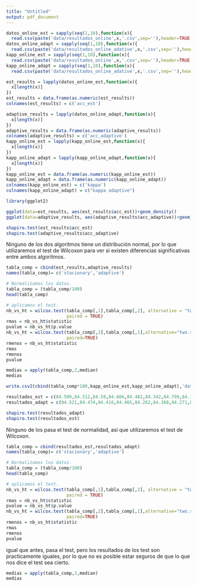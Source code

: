 ```yaml
---
title: "Untitled"
output: pdf_document
---
```


```r
datos_online_est = sapply(seq(1,10),function(x){
  read.csv(paste('data/resultados_online',x,'.csv',sep=''),header=TRUE,stringsAsFactors=FALSE)[5]})
datos_online_adapt = sapply(seq(1,10),function(x){
  read.csv(paste('data/resultados_online_adative',x,'.csv',sep=''),header=TRUE,stringsAsFactors=FALSE)[5]})
kapp_online_est = sapply(seq(1,10),function(x){
  read.csv(paste('data/resultados_online',x,'.csv',sep=''),header=TRUE,stringsAsFactors=FALSE)[6]})
kapp_online_adapt = sapply(seq(1,10),function(x){
  read.csv(paste('data/resultados_online_adative',x,'.csv',sep=''),header=TRUE,stringsAsFactors=FALSE)[6]})
```

```r
est_results = lapply(datos_online_est,function(x){
  x[length(x)]
})
est_results = data.frame(as.numeric(est_results))
colnames(est_results) = c('acc_est')

adaptive_results = lapply(datos_online_adapt,function(x){
  x[length(x)]
})
adaptive_results = data.frame(as.numeric(adaptive_results))
colnames(adaptive_results) = c('acc_adaptive')
kapp_online_est = lapply(kapp_online_est,function(x){
  x[length(x)]
})
kapp_online_adapt = lapply(kapp_online_adapt,function(x){
  x[length(x)]
})
kapp_online_est = data.frame(as.numeric(kapp_online_est))
kapp_online_adapt = data.frame(as.numeric(kapp_online_adapt))
colnames(kapp_online_est) = c('kappa')
colnames(kapp_online_adapt) = c("kappa adaptive")
```

```r
library(ggplot2)
```

```r
ggplot(data=est_results, aes(est_results$acc_est))+geom_density()
ggplot(data=adaptive_results, aes(adaptive_results$acc_adaptive))+geom_density()
```

```r
shapiro.test(est_results$acc_est)
shapiro.test(adaptive_results$acc_adaptive)
```

Ninguno de los dos algoritmos tiene un distribución normal, por lo que utilizaremos el test de Wilcoxon para ver si existen diferencias significativas entre ambos algoritmos.

```r
tabla_comp = cbind(est_results,adaptive_results)
names(tabla_comp)= c('stacionary','adaptive')

# Normalizamos los datos.
tabla_comp = (tabla_comp/100)
head(tabla_comp)

# aplicamos el test.
nb_vs_ht = wilcox.test(tabla_comp[,1],tabla_comp[,2], alternative = "two.sided",
                       paired = TRUE)
rmas = nb_vs_ht$statistic
pvalue = nb_vs_ht$p.value
nb_vs_ht = wilcox.test(tabla_comp[,2],tabla_comp[,1],alternative="two.sided",
                       paired=TRUE)
rmenos = nb_vs_ht$statistic
rmas
rmenos
pvalue
```

```r
medias = apply(tabla_comp,2,median)
medias
```

```r
write.csv2(cbind(tabla_comp*100,kapp_online_est,kapp_online_adapt),'data/accuracy_ej2.csv')
```


```r
resultados_est = c(84.509,84.512,84.59,84.666,84.481,84.342,84.799,84.153,84.641,84.578)
resultados_adapt = c(84.521,84.474,84.416,84.465,84.262,84.368,84.271,84.243,84.478,84.326)
```

```r
shapiro.test(resultados_adapt)
shapiro.test(resultados_est)
```

Ninguno de los pasa el test de normalidad, así que utilizaremos el test de Wilcoxon.
```r
tabla_comp = cbind(resultados_est,resultados_adapt)
names(tabla_comp)= c('stacionary','adaptive')

# Normalizamos los datos.
tabla_comp = (tabla_comp/100)
head(tabla_comp)

# aplicamos el test.
nb_vs_ht = wilcox.test(tabla_comp[,1],tabla_comp[,2], alternative = "two.sided",
                       paired = TRUE)
rmas = nb_vs_ht$statistic
pvalue = nb_vs_ht$p.value
nb_vs_ht = wilcox.test(tabla_comp[,2],tabla_comp[,1],alternative="two.sided",
                       paired=TRUE)
rmenos = nb_vs_ht$statistic
rmas
rmenos
pvalue
```
igual que antes, pasa el test, pero los resultados de los test son practicamente iguales, por lo que no es posible estar seguros de que lo que nos dice el test sea cierto.
```r
medias = apply(tabla_comp,2,median)
medias
```


